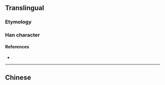 {{also|嘵}}
{{character info}}
==Translingual==

===Etymology===
{{Han simp|嘵|f=堯|t=尧}}

===Han character===
{{Han char|rn=30|rad=口|as=06|sn=9|four=|canj=RJPU|ids=⿰口尧}}

====References====
* {{Han ref|kx=0189.271|hdz=10614.020|uh=54D3|ud=21715}}

----

==Chinese==
{{zh-see|嘵}}
